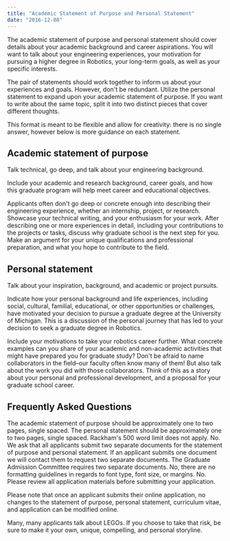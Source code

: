 ```yaml
---
title: "Academic Statement of Purpose and Personal Statement"
date: "2016-12-08"
---
```


The academic statement of purpose and personal statement should cover details about your academic background and career aspirations. You will want to talk about your engineering experiences, your motivation for pursuing a higher degree in Robotics, your long-term goals, as well as your specific interests.

The pair of statements should work together to inform us about your experiences and goals. However, don't be redundant. Utilize the personal statement to expand upon your academic statement of purpose. If you want to write about the same topic, split it into two distinct pieces that cover different thoughts.

This format is meant to be flexible and allow for creativity: there is no single answer, however below is more guidance on each statement.


## Academic statement of purpose

Talk technical, go deep, and talk about your engineering background.

Include your academic and research background, career goals, and how this graduate program will help meet career and educational objectives.

Applicants often don't go deep or concrete enough into describing their engineering experience, whether an internship, project, or research. Showcase your technical writing, and your enthusiasm for your work. After describing one or more experiences in detail, including your contributions to the projects or tasks, discuss why graduate school is the next step for you. Make an argument for your unique qualifications and professional preparation, and what you hope to contribute to the field.

## Personal statement

Talk about your inspiration, background, and academic or project pursuits.

Indicate how your personal background and life experiences, including social, cultural, familial, educational, or other opportunities or challenges, have motivated your decision to pursue a graduate degree at the University of Michigan. This is a discussion of the personal journey that has led to your decision to seek a graduate degree in Robotics.

Include your motivations to take your robotics career further. What concrete examples can you share of your academic and non-academic activities that might have prepared you for graduate study? Don't be afraid to name collaborators in the field–our faculty often know many of them! But also talk about the work you did with those collaborators. Think of this as a story about your personal and professional development, and a proposal for your graduate school career.


<NewsCard title="What are specific faculty looking for in PhD applications?" date="2024-01-23" slug="what-are-specific-faculty-looking-for-in-phd-applications/" excerpt="For 2024, we also asked certain faculty what they were looking for in applicants: read their responses." />

## Frequently Asked Questions

<Accordion title="How long should the academic statement of purpose be?">
The academic statement of purpose should be approximately one to two pages, single spaced.
</Accordion>

<Accordion title="How long should the personal statement be?">
The personal statement should be approximately one to two pages, single spaced. Rackham's 500 word limit does not apply.
</Accordion>

<Accordion title="Can I combine the academic statement of purpose with the personal statement in one document?">
No. We ask that all applicants submit two separate documents for the statement of purpose and personal statement. If an applicant submits one document we will contact them to request two separate documents. The Graduate Admission Committee requires two separate documents.
</Accordion>

<Accordion title="Are there specific guidelines for formatting?">
No, there are no formatting guidelines in regards to font type, font size, or margins.
</Accordion>

<Accordion title="Can I submit edited documents?">
No. Please review all application materials before submitting your application.

Please note that once an applicant submits their online application, no changes to the statement of purpose, personal statement, curriculum vitae, and application can be modified online.
</Accordion>

<Accordion title="Should I talk about LEGOs?">
Many, many applicants talk about LEGOs. If you choose to take that risk, be sure to make it your own, unique, compelling, and personal storyline.
</Accordion> 
